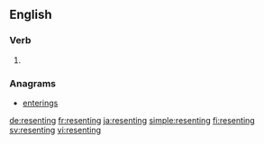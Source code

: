 ==English==

===Verb===
{{head|en|present participle}}

# {{present participle of|resent|lang=en}}

===Anagrams===
* [[enterings#English|enterings]]

[[de:resenting]]
[[fr:resenting]]
[[ja:resenting]]
[[simple:resenting]]
[[fi:resenting]]
[[sv:resenting]]
[[vi:resenting]]